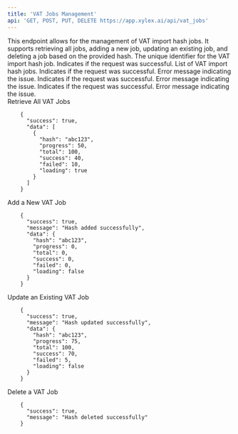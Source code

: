 ```yaml
---
title: 'VAT Jobs Management'
api: 'GET, POST, PUT, DELETE https://app.xylex.ai/api/vat_jobs'
---
```


<Card title="Endpoint Description" icon="info" horizontal>
  This endpoint allows for the management of VAT import hash jobs. It supports retrieving all jobs, adding a new job, updating an existing job, and deleting a job based on the provided hash.
</Card>

<ParamField query="hash" type="String" required>
  The unique identifier for the VAT import hash job.
</ParamField>

<ResponseField status="200" description="Successfully retrieved VAT import hash jobs.">
  <Schema type="object">
    <Property name="success" type="boolean">
      Indicates if the request was successful.
    </Property>
    <Property name="data" type="array">
      List of VAT import hash jobs.
    </Property>
  </Schema>
</ResponseField>

<ResponseField status="400" description="Bad request due to missing or invalid parameters.">
  <Schema type="object">
    <Property name="success" type="boolean">
      Indicates if the request was successful.
    </Property>
    <Property name="error" type="string">
      Error message indicating the issue.
    </Property>
  </Schema>
</ResponseField>

<ResponseField status="404" description="Hash not found.">
  <Schema type="object">
    <Property name="success" type="boolean">
      Indicates if the request was successful.
    </Property>
    <Property name="error" type="string">
      Error message indicating the issue.
    </Property>
  </Schema>
</ResponseField>

<ResponseField status="500" description="Internal server error.">
  <Schema type="object">
    <Property name="success" type="boolean">
      Indicates if the request was successful.
    </Property>
    <Property name="error" type="string">
      Error message indicating the issue.
    </Property>
  </Schema>
</ResponseField>

<Example>
  <Summary>Retrieve All VAT Jobs</Summary>
  <Code>
    {
      "success": true,
      "data": [
        {
          "hash": "abc123",
          "progress": 50,
          "total": 100,
          "success": 40,
          "failed": 10,
          "loading": true
        }
      ]
    }
  </Code>
</Example>

<Example>
  <Summary>Add a New VAT Job</Summary>
  <Code>
    {
      "success": true,
      "message": "Hash added successfully",
      "data": {
        "hash": "abc123",
        "progress": 0,
        "total": 0,
        "success": 0,
        "failed": 0,
        "loading": false
      }
    }
  </Code>
</Example>

<Example>
  <Summary>Update an Existing VAT Job</Summary>
  <Code>
    {
      "success": true,
      "message": "Hash updated successfully",
      "data": {
        "hash": "abc123",
        "progress": 75,
        "total": 100,
        "success": 70,
        "failed": 5,
        "loading": false
      }
    }
  </Code>
</Example>

<Example>
  <Summary>Delete a VAT Job</Summary>
  <Code>
    {
      "success": true,
      "message": "Hash deleted successfully"
    }
  </Code>
</Example>
